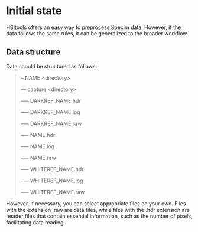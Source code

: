 # Initial state

HSItools offers an easy way to preprocess Specim data. However, if the data follows the same rules, it can be generalized to the broader workflow.

## Data structure

Data should be structured as follows:

> – NAME \<directory\>
>
> –– capture \<directory\>
>
> ––– DARKREF_NAME.hdr
>
> ––– DARKREF_NAME.log
>
> ––– DARKREF_NAME.raw
>
> ––– NAME.hdr
>
> ––– NAME.log
>
> ––– NAME.raw
>
> ––– WHITEREF_NAME.hdr
>
> ––– WHITEREF_NAME.log
>
> ––– WHITEREF_NAME.raw

However, if necessary, you can select appropriate files on your own. Files with the extension .raw are data files, while files with the .hdr extension are header files that contain essential information, such as the number of pixels, facilitating data reading.

